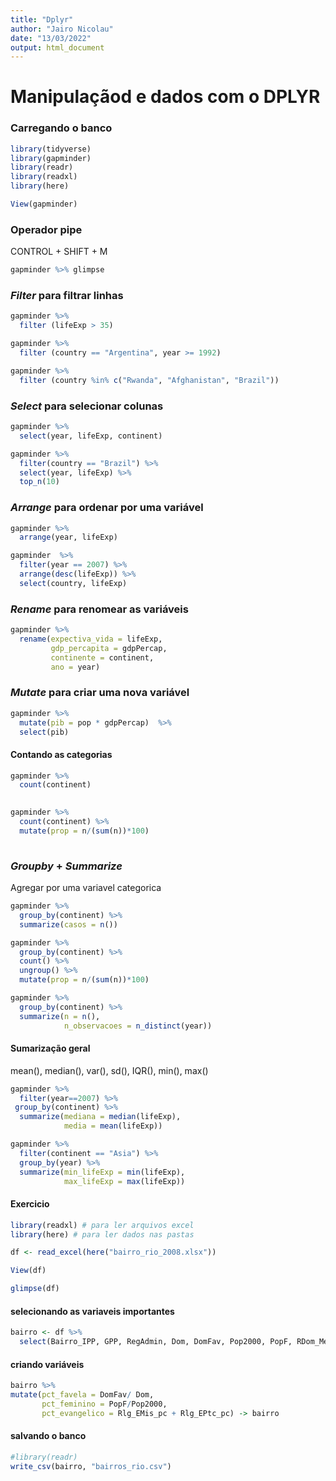 ```yaml
---
title: "Dplyr"
author: "Jairo Nicolau"
date: "13/03/2022"
output: html_document
---
```


# Manipulaçãod e dados com o DPLYR



### Carregando o banco




```r
library(tidyverse) 
library(gapminder)
library(readr)
library(readxl) 
library(here)
```

```r
View(gapminder)
```

### Operador pipe

CONTROL + SHIFT + M

```r
gapminder %>% glimpse 
```

### *Filter* para filtrar linhas

```r
gapminder %>% 
  filter (lifeExp > 35) 
```

```r
gapminder %>% 
  filter (country == "Argentina", year >= 1992)
```

```r
gapminder %>% 
  filter (country %in% c("Rwanda", "Afghanistan", "Brazil"))
```

### *Select* para selecionar colunas

```r
gapminder %>%
  select(year, lifeExp, continent) 
```

```r
gapminder %>%
  filter(country == "Brazil") %>%
  select(year, lifeExp) %>% 
  top_n(10)
```

### *Arrange* para ordenar por uma variável

```r
gapminder %>%
  arrange(year, lifeExp)
```

```r
gapminder  %>%
  filter(year == 2007) %>%
  arrange(desc(lifeExp)) %>% 
  select(country, lifeExp) 

```

### *Rename* para renomear as variáveis

```r
gapminder %>%
  rename(expectiva_vida = lifeExp,
         gdp_percapita = gdpPercap,
         continente = continent,
         ano = year)
```

### *Mutate* para criar uma nova variável

```r
gapminder %>%
  mutate(pib = pop * gdpPercap)  %>% 
  select(pib)
```

#### Contando as categorias

```r
gapminder %>%
  count(continent)
  
```

```r
gapminder %>%
  count(continent) %>% 
  mutate(prop = n/(sum(n))*100)
  
```

### *Groupby* + *Summarize*

Agregar por uma variavel categorica

```r
gapminder %>%
  group_by(continent) %>%
  summarize(casos = n())
```

```r
gapminder %>%
  group_by(continent) %>%
  count() %>% 
  ungroup() %>% 
  mutate(prop = n/(sum(n))*100)
```

```r
gapminder %>%
  group_by(continent) %>%
  summarize(n = n(),
            n_observacoes = n_distinct(year))
```

#### Sumarização geral

mean(), median(), var(), sd(), IQR(), min(), max()

```r
gapminder %>%
  filter(year==2007) %>% 
 group_by(continent) %>%
  summarize(mediana = median(lifeExp),
            media = mean(lifeExp))

```

```r
gapminder %>%
  filter(continent == "Asia") %>%
  group_by(year) %>%
  summarize(min_lifeExp = min(lifeExp),
            max_lifeExp = max(lifeExp))
```


#### Exercicio


```r
library(readxl) # para ler arquivos excel
library(here) # para ler dados nas pastas

df <- read_excel(here("bairro_rio_2008.xlsx"))

View(df)
```

```r
glimpse(df)
```

#### selecionando as variaveis importantes

```r
bairro <- df %>% 
  select(Bairro_IPP, GPP, RegAdmin, Dom, DomFav, Pop2000, PopF, RDom_Media, Rlg_EMis_pc,Rlg_EPtc_pc)
```


#### criando variáveis


```r
bairro %>% 
mutate(pct_favela = DomFav/ Dom,
       pct_feminino = PopF/Pop2000,
       pct_evangelico = Rlg_EMis_pc + Rlg_EPtc_pc) -> bairro 
```


#### salvando o banco

```r
#library(readr)
write_csv(bairro, "bairros_rio.csv")
```







